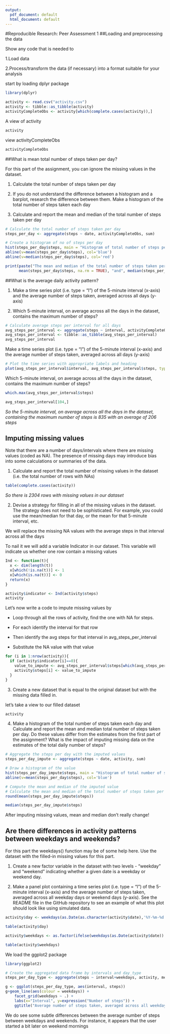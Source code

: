 ```yaml
---
output:
  pdf_document: default
  html_document: default
---
```

#Reproducible Research: Peer Assessment 1
##Loading and preprocessing the data

Show any code that is needed to

1.Load data

2.Process/transform the data (if necessary) into a format suitable for your analysis

start by loading dplyr package
```r
library(dplyr)
```


```r
activity <- read.csv("activity.csv")
activity <- tibble::as_tibble(activity)
activityCompleteObs <- activity[which(complete.cases(activity)),]
```

A view of activity

```r
activity
```

view activityCompleteObs

```r
activityCompleteObs
```

##What is mean total number of steps taken per day?

For this part of the assignment, you can ignore the missing values in the dataset.

1. Calculate the total number of steps taken per day

2. If you do not understand the difference between a histogram and a barplot, research the difference between them. Make a histogram of the total number of steps taken each day

3. Calculate and report the mean and median of the total number of steps taken per day

```r
# Calculate the total number of steps taken per day
steps_per_day <- aggregate(steps ~ date, activityCompleteObs, sum)

# Create a histogram of no of steps per day
hist(steps_per_day$steps, main = "Histogram of total number of steps per day", xlab = "Steps per day")
abline(v=mean(steps_per_day$steps), col='blue')
abline(v=median(steps_per_day$steps), col='red')

```
```r
print(paste("The mean and median of the total number of steps taken per day are:",
      mean(steps_per_day$steps, na.rm = TRUE), "and", median(steps_per_day$steps, na.rm = TRUE)))
```

##What is the average daily activity pattern?

1. Make a time series plot (i.e. type = "l") of the 5-minute interval (x-axis) and the average number of steps taken, averaged across all days (y-axis)

2. Which 5-minute interval, on average across all the days in the dataset, contains the maximum number of steps?

```r
# Calculate average steps per interval for all days 
avg_steps_per_interval <- aggregate(steps ~ interval, activityCompleteObs, mean)
avg_steps_per_interval <- tibble::as_tibble(avg_steps_per_interval)
avg_steps_per_interval
```


Make a time series plot (i.e. type = "l") of the 5-minute interval (x-axis) and the average number of steps taken, averaged across all days (y-axis)

```r
# Plot the time series with appropriate labels and heading
plot(avg_steps_per_interval$interval, avg_steps_per_interval$steps, type='l', col="blue", main="Average number of steps by Interval", xlab="Time Intervals", ylab="Average number of steps")

```


Which 5-minute interval, on average across all the days in the dataset, contains the maximum number of steps?

```r
which.max(avg_steps_per_interval$steps)
```

```r
avg_steps_per_interval[104,]
```

*So the 5-minute interval, on average across all the days in the dataset, containing the maximum number of steps is 835 with an average of 206 steps*

## Imputing missing values

Note that there are a number of days/intervals where there are missing values (coded as NA). The presence of missing days may introduce bias into some calculations or summaries of the data.

1. Calculate and report the total number of missing values in the dataset (i.e. the total number of rows with NAs)

```r
table(complete.cases(activity))
```

*So there is 2304 rows with missing values in our dataset*


2. Devise a strategy for filling in all of the missing values in the dataset. The strategy does not need to be sophisticated. For example, you could use the mean/median for that day, or the mean for that 5-minute interval, etc.

We will replace the missing NA values with the average steps in that interval across all the days

To nail it we will add a variable Indicator in our dataset. This variable will indicate us whether one row contain a missing values


```r
Ind <- function(t){
  x <- dim(length(t))
  x[which(!is.na(t))] <- 1
  x[which(is.na(t))] <- 0
  return(x)
}
```

```r
activity$indicator <- Ind(activity$steps)
activity
```


Let's now write a code to impute missing values by

- Loop through all the rows of activity, find the one with NA for steps.

- For each identify the interval for that row

- Then identify the avg steps for that interval in avg_steps_per_interval

- Substitute the NA value with that value


```r
for (i in 1:nrow(activity)){
  if (activity$indicator[i]==0){
    value_to_impute <- avg_steps_per_interval$steps[which(avg_steps_per_interval$interval == activity$interval[i])]
    activity$steps[i] <- value_to_impute
  }
}
```


3. Create a new dataset that is equal to the original dataset but with the missing data filled in.

let's take a view to our filled dataset

```r
activity
```


4. Make a histogram of the total number of steps taken each day and Calculate and report the mean and median total number of steps taken per day. Do these values differ from the estimates from the first part of the assignment? What is the impact of imputing missing data on the estimates of the total daily number of steps?


```r
# Aggregate the steps per day with the imputed values
steps_per_day_impute <- aggregate(steps ~ date, activity, sum)

# Draw a histogram of the value 
hist(steps_per_day_impute$steps, main = "Histogram of total number of steps per day (IMPUTED)", xlab = "Steps per day")
abline(v=mean(steps_per_day$steps), col='blue')

```


```r
# Compute the mean and median of the imputed value
# Calculate the mean and median of the total number of steps taken per day
round(mean(steps_per_day_impute$steps))
```

```r
median(steps_per_day_impute$steps)
```

After imputing missing values, mean and median don't really change!

## Are there differences in activity patterns between weekdays and weekends?

For this part the weekdays() function may be of some help here. Use the dataset with the filled-in missing values for this part.

1. Create a new factor variable in the dataset with two levels - "weekday" and "weekend" indicating whether a given date is a weekday or weekend day.

2. Make a panel plot containing a time series plot (i.e. type = "l") of the 5-minute interval (x-axis) and the average number of steps taken, averaged across all weekday days or weekend days (y-axis). See the README file in the GitHub repository to see an example of what this plot should look like using simulated data.


```r
activity$day <- weekdays(as.Date(as.character(activity$date),'%Y-%m-%d'))
```



```r
table(activity$day)
```


```r
activity$weekdays <- as.factor(ifelse(weekdays(as.Date(activity$date)) %in% c("samedi", "dimanche"), "weekend", "weekday"))
```


```r
table(activity$weekdays)
```




We load the ggplot2 package

```r
library(ggplot2)
```

```r
# Create the aggregated data frame by intervals and day_type
steps_per_day_type <- aggregate(steps ~ interval+weekdays, activity, mean)
```


```r
g <- ggplot(steps_per_day_type, aes(interval, steps))
g+geom_line(aes(colour = weekdays)) +
    facet_grid(weekdays ~ .) +
    labs(x="Interval", y=expression("Number of steps")) +
    ggtitle("Average number of steps taken, averaged across all weekday days or weekend days")
```

We do see some subtle differences between the average number of steps between weekdays and weekends. For instance, it appears that the user started a bit later on weekend mornings